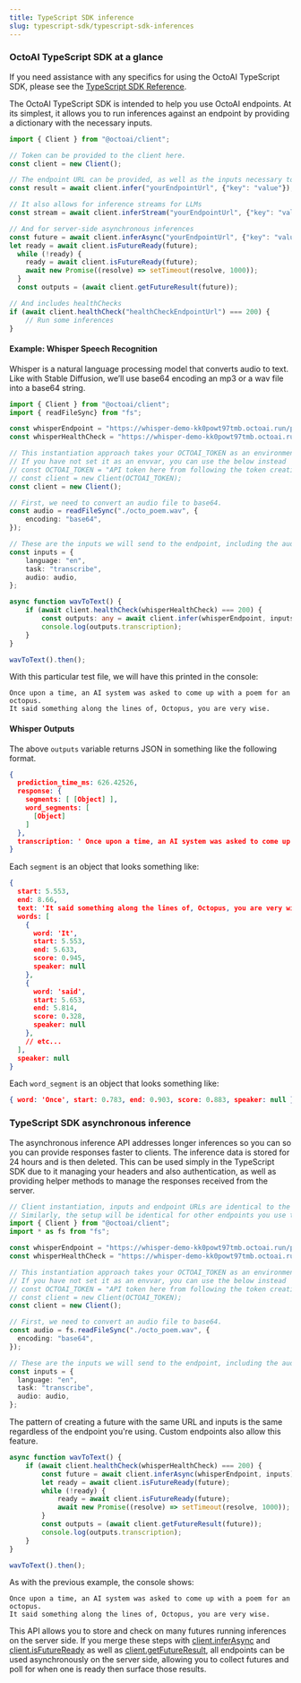 ```yaml
---
title: TypeScript SDK inference
slug: typescript-sdk/typescript-sdk-inferences
---
```



### OctoAI TypeScript SDK at a glance

If you need assistance with any specifics for using the OctoAI TypeScript SDK, please see the [TypeScript SDK Reference](https://octoml.github.io/octoai-typescript-sdk/).

The OctoAI TypeScript SDK is intended to help you use OctoAI endpoints. At its simplest, it allows you to run inferences against an endpoint by providing a dictionary with the necessary inputs.

```TypeScript TypeScript
import { Client } from "@octoai/client";

// Token can be provided to the client here.
const client = new Client();

// The endpoint URL can be provided, as well as the inputs necessary to run an inference.
const result = await client.infer("yourEndpointUrl", {"key": "value"});

// It also allows for inference streams for LLMs
const stream = await client.inferStream("yourEndpointUrl", {"key": "value"});

// And for server-side asynchronous inferences
const future = await client.inferAsync("yourEndpointUrl", {"key": "value"});
let ready = await client.isFutureReady(future);
  while (!ready) {
    ready = await client.isFutureReady(future);
    await new Promise((resolve) => setTimeout(resolve, 1000));
  }
  const outputs = (await client.getFutureResult(future));

// And includes healthChecks
if (await client.healthCheck("healthCheckEndpointUrl") === 200) {
	// Run some inferences
}
```

#### Example: Whisper Speech Recognition

Whisper is a natural language processing model that converts audio to text. Like with Stable Diffusion, we’ll use base64 encoding an mp3 or a wav file into a base64 string.

```TypeScript TypeScript
import { Client } from "@octoai/client";
import { readFileSync} from "fs";

const whisperEndpoint = "https://whisper-demo-kk0powt97tmb.octoai.run/predict";
const whisperHealthCheck = "https://whisper-demo-kk0powt97tmb.octoai.run/healthcheck";

// This instantiation approach takes your OCTOAI_TOKEN as an environment variable
// If you have not set it as an envvar, you can use the below instead
// const OCTOAI_TOKEN = "API token here from following the token creation guide";
// const client = new Client(OCTOAI_TOKEN);
const client = new Client();

// First, we need to convert an audio file to base64.
const audio = readFileSync("./octo_poem.wav", {
    encoding: "base64",
});

// These are the inputs we will send to the endpoint, including the audio base64 string.
const inputs = {
    language: "en",
    task: "transcribe",
    audio: audio,
};

async function wavToText() {
    if (await client.healthCheck(whisperHealthCheck) === 200) {
        const outputs: any = await client.infer(whisperEndpoint, inputs);
        console.log(outputs.transcription);
    }
}

wavToText().then();
```

With this particular test file, we will have this printed in the console:
```
Once upon a time, an AI system was asked to come up with a poem for an octopus. 
It said something along the lines of, Octopus, you are very wise.
```

#### Whisper Outputs

The above `outputs` variable returns JSON in something like the following format.

```JSON JSON
{
  prediction_time_ms: 626.42526,
  response: {
    segments: [ [Object] ],
    word_segments: [
      [Object]
    ]
  },
  transcription: ' Once upon a time, an AI system was asked to come up with a poem for an octopus. It said something along the lines of, Octopus, you are very wise.'
}

```

Each `segment` is an object that looks something like:

```JSON JSON
{
  start: 5.553,
  end: 8.66,
  text: 'It said something along the lines of, Octopus, you are very wise.',
  words: [
    {
      word: 'It',
      start: 5.553,
      end: 5.633,
      score: 0.945,
      speaker: null
    },
    {
      word: 'said',
      start: 5.653,
      end: 5.814,
      score: 0.328,
      speaker: null
    },
    // etc...
  ],
  speaker: null
}

```

Each `word_segment` is an object that looks something like:

```JSON JSON
{ word: 'Once', start: 0.783, end: 0.903, score: 0.883, speaker: null }
```

### TypeScript SDK asynchronous inference

The asynchronous inference API addresses longer inferences so you can so you can provide responses faster to clients. The inference data is stored for 24 hours and is then deleted. This can be used simply in the TypeScript SDK due to it managing your headers and also authentication, as well as providing helper methods to manage the responses received from the server.

```TypeScript TypeScript
// Client instantiation, inputs and endpoint URLs are identical to the previous Whisper Guide.
// Similarly, the setup will be identical for other endpoints you use this feature on as well.
import { Client } from "@octoai/client";
import * as fs from "fs";

const whisperEndpoint = "https://whisper-demo-kk0powt97tmb.octoai.run/predict";
const whisperHealthCheck = "https://whisper-demo-kk0powt97tmb.octoai.run/healthcheck";

// This instantiation approach takes your OCTOAI_TOKEN as an environment variable
// If you have not set it as an envvar, you can use the below instead
// const OCTOAI_TOKEN = "API token here from following the token creation guide";
// const client = new Client(OCTOAI_TOKEN);
const client = new Client();

// First, we need to convert an audio file to base64.
const audio = fs.readFileSync("./octo_poem.wav", {
  encoding: "base64",
});

// These are the inputs we will send to the endpoint, including the audio base64 string.
const inputs = {
  language: "en",
  task: "transcribe",
  audio: audio,
};

```

The pattern of creating a future with the same URL and inputs is the same regardless of the endpoint you're using. Custom endpoints also allow this feature.

```TypeScript TypeScript
async function wavToText() {
    if (await client.healthCheck(whisperHealthCheck) === 200) {
        const future = await client.inferAsync(whisperEndpoint, inputs);
        let ready = await client.isFutureReady(future);
        while (!ready) {
            ready = await client.isFutureReady(future);
            await new Promise((resolve) => setTimeout(resolve, 1000));
        }
        const outputs = (await client.getFutureResult(future));
        console.log(outputs.transcription);
    }
}

wavToText().then();
```

As with the previous example, the console shows:

```
Once upon a time, an AI system was asked to come up with a poem for an octopus.
It said something along the lines of, Octopus, you are very wise.
```

This API allows you to store and check on many futures running inferences on the server side. If you merge these steps with [client.inferAsync](https://octoml.github.io/octoai-typescript-sdk/classes/Client.html#inferAsync) and [client.isFutureReady](https://octoml.github.io/octoai-typescript-sdk/classes/Client.html#isFutureReady) as well as [client.getFutureResult](https://octoml.github.io/octoai-typescript-sdk/classes/Client.html#getFutureResult), all endpoints can be used asynchronously on the server side, allowing you to collect futures and poll for when one is ready then surface those results. 